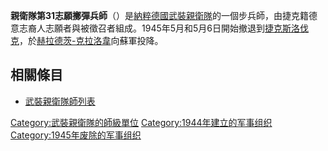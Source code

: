 {{noteTA
|G1=Military
|G2=地名
}}
{{Infobox military unit
|unit_name= 親衛隊第31志願擲彈兵師
| image=31th SS Division Logo.svg
| image_size = 100
|caption= 師徽記
|dates= 1944-1945
|allegiance={{flag|Nazi Germany}}
|branch= [[武裝親衛隊|武裝親衛隊]]
|type= [[步兵|步兵]]
|role= 
|size= [[師_(軍事)|師]]
|command_structure=
|garrison=
|garrison_label=
|nickname=
|patron=
|motto=
|colors=
|colors_label=
|march=
|mascot=
|equipment=
|equipment_label=
|battles= [[蘇德戰爭|蘇德戰爭]]
|notable_commanders= {{link-en|古斯塔夫·隆巴德|Gustav Lombard}}
}}

'''親衛隊第31志願擲彈兵師'''（{{lang-de|31. SS-Freiwilligen-Grenadier-Division}}）是[[納粹德國|納粹德國]][[武裝親衛隊|武裝親衛隊]]的一個步兵師，由捷克籍德意志裔人志願者與被徵召者組成。1945年5月和5月6日開始撤退到[[捷克斯洛伐克|捷克斯洛伐克]]，於[[赫拉德茨-克拉洛韋|赫拉德茨-克拉洛韋]]向蘇軍投降。

==相關條目==
*[[武裝親衛隊師列表|武裝親衛隊師列表]]


{{武裝親衛隊師}}
[[Category:武裝親衛隊的師級單位|Category:武裝親衛隊的師級單位]]
[[Category:1944年建立的军事组织|Category:1944年建立的军事组织]]
[[Category:1945年废除的军事组织|Category:1945年废除的军事组织]]